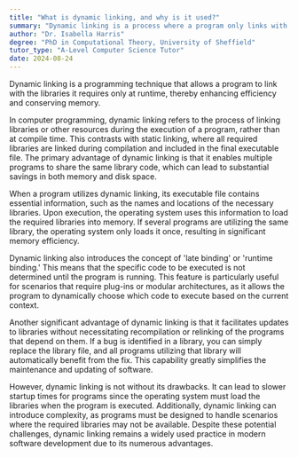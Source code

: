 ```yaml
---
title: "What is dynamic linking, and why is it used?"
summary: "Dynamic linking is a process where a program only links with libraries it needs at runtime, enhancing efficiency and saving memory."
author: "Dr. Isabella Harris"
degree: "PhD in Computational Theory, University of Sheffield"
tutor_type: "A-Level Computer Science Tutor"
date: 2024-08-24
---
```


Dynamic linking is a programming technique that allows a program to link with the libraries it requires only at runtime, thereby enhancing efficiency and conserving memory.

In computer programming, dynamic linking refers to the process of linking libraries or other resources during the execution of a program, rather than at compile time. This contrasts with static linking, where all required libraries are linked during compilation and included in the final executable file. The primary advantage of dynamic linking is that it enables multiple programs to share the same library code, which can lead to substantial savings in both memory and disk space.

When a program utilizes dynamic linking, its executable file contains essential information, such as the names and locations of the necessary libraries. Upon execution, the operating system uses this information to load the required libraries into memory. If several programs are utilizing the same library, the operating system only loads it once, resulting in significant memory efficiency.

Dynamic linking also introduces the concept of 'late binding' or 'runtime binding.' This means that the specific code to be executed is not determined until the program is running. This feature is particularly useful for scenarios that require plug-ins or modular architectures, as it allows the program to dynamically choose which code to execute based on the current context.

Another significant advantage of dynamic linking is that it facilitates updates to libraries without necessitating recompilation or relinking of the programs that depend on them. If a bug is identified in a library, you can simply replace the library file, and all programs utilizing that library will automatically benefit from the fix. This capability greatly simplifies the maintenance and updating of software.

However, dynamic linking is not without its drawbacks. It can lead to slower startup times for programs since the operating system must load the libraries when the program is executed. Additionally, dynamic linking can introduce complexity, as programs must be designed to handle scenarios where the required libraries may not be available. Despite these potential challenges, dynamic linking remains a widely used practice in modern software development due to its numerous advantages.
    